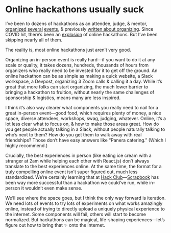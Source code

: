 # Online hackathons usually suck

I’ve been to dozens of hackathons as an attendee, judge, & mentor, [organized](https://hackhappyvalley.com/recap) [several](https://hackpenn.com/) [events](https://2019.windyhacks.com/), & previously [written about organizing](https://notebook.google.com/2020-01-19_how_to_start_your_first_hackathon/). Since COVID hit, there’s been an [explosion](https://hackathons.hackclub.com/) of online hackathons. But I’ve been skipping nearly all of them.

The reality is, most online hackathons just aren’t very good.

Organizing an in-person event is really hard—if you want to do it at any scale or quality, it takes dozens, hundreds, thousands of hours from organizers who really need to be invested for it to get off the ground. An online hackathon can be as simple as making a quick website, a Slack workspace, a Devpost, organizing 3 Zoom calls & calling it a day. While it’s great that more folks can start organizing, the much lower barrier to bringing a hackathon to fruition, without nearly the same challenges of sponsorship & logistics, means many are less inspired.

I think it’s also way clearer what components you really need to nail for a great in-person event—good food, which requires plenty of money, a nice space, diverse attendees, workshops, swag, judging, whatever. Online, it’s a lot less clear what to focus on, & how to make those areas great. How do you get people actually talking in a Slack, without people naturally talking to who’s next to them? How do you get them to walk away with real friendships? Those don’t have easy answers like “Panera catering.” (Which I highly recommend.)

Crucially, the best experiences in person (like eating ice cream with a stranger at 2am while helping each other with React.js) don’t always translate to the best experiences online. At the same time, the format for a truly compelling online event isn’t super figured out, much less standardized. We’re certainly learning that at [Hack Club](https://hackclub.com/)—[Scrapbook](https://scrapbook.hackclub.com/) has been way more successful than a hackathon we could’ve run, while in-person it wouldn’t even make sense.

We’ll see where the space goes, but I think the only way forward is iteration. We need lots of events to try lots of experiments on what works amazingly online, instead of trying to directly upload a uniquely physical experience to the internet. Some components will fail, others will start to become normalized. But hackathons can be magical, life-shaping experiences—let’s figure out how to bring that ✨ onto the internet.
